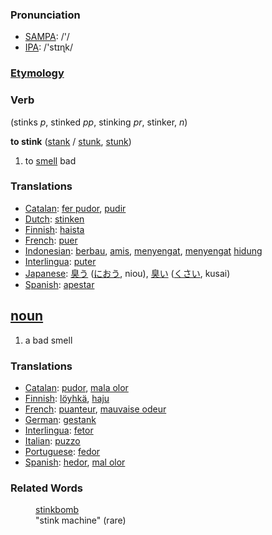 === Pronunciation ===
*[[w:SAMPA|SAMPA]]: /'/
*[[w:IPA|IPA]]: /'stɪɳk/

===[[Etymology]]===
=== Verb === (stinks ''p'', stinked ''pp'', stinking ''pr'', stinker, ''n'')

'''to stink''' ([[stank]] / [[stunk]], [[stunk]])

# to [[smell]] bad

=== Translations ===
*[[Catalan]]: [[fer pudor]], [[pudir]]
*[[Dutch]]: [[stinken]]
*[[Finnish]]: [[haista]]
*[[French]]: [[puer]]
*[[Indonesian]]: [[bau|berbau]], [[amis]], [[sengat|menyengat]], [[sengat|menyengat]] [[hidung]]
*[[Interlingua]]: [[puter]]
*[[Japanese]]: [[臭う]] ([[におう]], niou), [[臭い]] ([[くさい]], kusai)
*[[Spanish]]: [[apestar]]

== [[noun]] ==
# a bad smell

=== Translations ===
*[[Catalan]]: [[pudor]], [[mala olor]]
*[[Finnish]]: [[löyhkä]], [[haju]]
*[[French]]: [[puanteur]], [[mauvaise odeur]]
*[[German]]: [[gestank]]
*[[Interlingua]]: [[fetor]]
*[[Italian]]: [[puzzo]] 
*[[Portuguese]]: [[fedor]] 
*[[Spanish]]: [[hedor]],  [[mal olor]]

===Related Words===
:[[stinkbomb]]
:"stink machine" (rare)